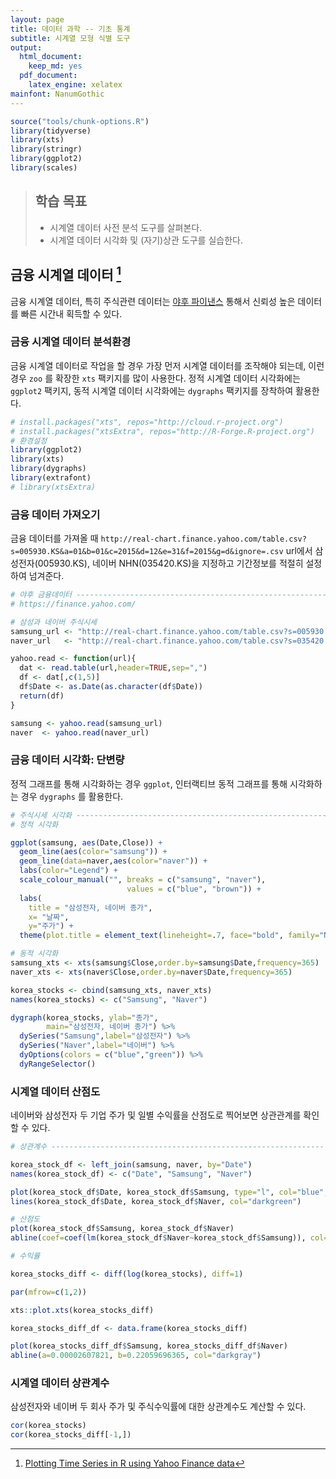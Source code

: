 ```yaml
---
layout: page
title: 데이터 과학 -- 기초 통계
subtitle: 시계열 모형 식별 도구
output:
  html_document: 
    keep_md: yes
  pdf_document:
    latex_engine: xelatex
mainfont: NanumGothic
---
```



```r
source("tools/chunk-options.R") 
library(tidyverse)
library(xts)
library(stringr)
library(ggplot2)
library(scales)
```
> ## 학습 목표 {.objectives}
>
> * 시계열 데이터 사전 분석 도구를 살펴본다.
> * 시계열 데이터 시각화 및 (자기)상관 도구를 실습한다.


## 금융 시계열 데이터 [^yahoo-finance-data]

금융 시계열 데이터, 특히 주식관련 데이터는 [야후 파이낸스](https://finance.yahoo.com/) 통해서 신뢰성 높은 데이터를 
빠른 시간내 획득할 수 있다.

[^yahoo-finance-data]: [Plotting Time Series in R using Yahoo Finance data](http://blog.revolutionanalytics.com/2015/08/plotting-time-series-in-r.html)


### 금융 시계열 데이터 분석환경

금융 시계열 데이터로 작업을 할 경우 가장 먼저 시계열 데이터를 조작해야 되는데,
이런 경우 `zoo` 를 확장한 `xts` 팩키지를 많이 사용한다. 
정적 시계열 데이터 시각화에는 `ggplot2` 팩키지, 동적 시계열 데이터 시각화에는 `dygraphs` 팩키지를 장착하여 활용한다.

``` r
# install.packages("xts", repos="http://cloud.r-project.org")
# install.packages("xtsExtra", repos="http://R-Forge.R-project.org")
# 환경설정 
library(ggplot2)
library(xts)
library(dygraphs)
library(extrafont)
# library(xtsExtra)
```

### 금융 데이터 가져오기

금융 데이터를 가져올 때 `http://real-chart.finance.yahoo.com/table.csv?s=005930.KS&a=01&b=01&c=2015&d=12&e=31&f=2015&g=d&ignore=.csv` 
url에서 삼성전자(005930.KS), 네이버 NHN(035420.KS)을 지정하고 기간정보를 적절히 설정하여 넘겨준다.

``` r
# 야후 금융데이터 -----------------------------------------------------------
# https://finance.yahoo.com/

# 삼성과 네이버 주식시세
samsung_url <- "http://real-chart.finance.yahoo.com/table.csv?s=005930.KS&a=01&b=01&c=2015&d=12&e=31&f=2015&g=d&ignore=.csv"
naver_url   <- "http://real-chart.finance.yahoo.com/table.csv?s=035420.KS&a=01&b=01&c=2015&d=12&e=31&f=2015&g=d&ignore=.csv"

yahoo.read <- function(url){
  dat <- read.table(url,header=TRUE,sep=",")
  df <- dat[,c(1,5)]
  df$Date <- as.Date(as.character(df$Date))
  return(df)
}

samsung <- yahoo.read(samsung_url)
naver  <- yahoo.read(naver_url)
```

### 금융 데이터 시각화: 단변량

정적 그래프를 통해 시각화하는 경우 `ggplot`, 인터랙티브 동적 그래프를 통해 시각화하는 경우 `dygraphs` 를 활용한다.

``` r
# 주식시세 시각화 -------------------------------------------------------------
# 정적 시각화

ggplot(samsung, aes(Date,Close)) + 
  geom_line(aes(color="samsung")) +
  geom_line(data=naver,aes(color="naver")) +
  labs(color="Legend") +
  scale_colour_manual("", breaks = c("samsung", "naver"),
                          values = c("blue", "brown")) +
  labs(
    title = "삼성전자, 네이버 종가",
    x= "날짜",
    y="주가") + 
  theme(plot.title = element_text(lineheight=.7, face="bold", family="NanumGothic"))

# 동적 시각화
samsung_xts <- xts(samsung$Close,order.by=samsung$Date,frequency=365)
naver_xts <- xts(naver$Close,order.by=naver$Date,frequency=365)

korea_stocks <- cbind(samsung_xts, naver_xts)
names(korea_stocks) <- c("Samsung", "Naver")

dygraph(korea_stocks, ylab="종가", 
        main="삼성전자, 네이버 종가") %>%
  dySeries("Samsung",label="삼성전자") %>%
  dySeries("Naver",label="네이버") %>%
  dyOptions(colors = c("blue","green")) %>%
  dyRangeSelector()
```

### 시계열 데이터 산점도

네이버와 삼성전자 두 기업 주가 및 일별 수익률을 산점도로 찍어보면 상관관계를 확인할 수 있다.

``` r
# 상관계수 -------------------------------------------------------------------

korea_stock_df <- left_join(samsung, naver, by="Date")
names(korea_stock_df) <- c("Date", "Samsung", "Naver")

plot(korea_stock_df$Date, korea_stock_df$Samsung, type="l", col="blue", ylim = c(100000, 2000000), main="삼성전자, 네이버 종가")
lines(korea_stock_df$Date, korea_stock_df$Naver, col="darkgreen")

# 산점도
plot(korea_stock_df$Samsung, korea_stock_df$Naver)
abline(coef=coef(lm(korea_stock_df$Naver~korea_stock_df$Samsung)), col="darkgray")

# 수익률

korea_stocks_diff <- diff(log(korea_stocks), diff=1)

par(mfrow=c(1,2))

xts::plot.xts(korea_stocks_diff)

korea_stocks_diff_df <- data.frame(korea_stocks_diff)

plot(korea_stocks_diff_df$Samsung, korea_stocks_diff_df$Naver)
abline(a=0.00002607821, b=0.22059696365, col="darkgray")
```

### 시계열 데이터 상관계수

삼성전자와 네이버 두 회사 주가 및 주식수익률에 대한 상관계수도 계산할 수 있다.

``` r
cor(korea_stocks)
cor(korea_stocks_diff[-1,])

```